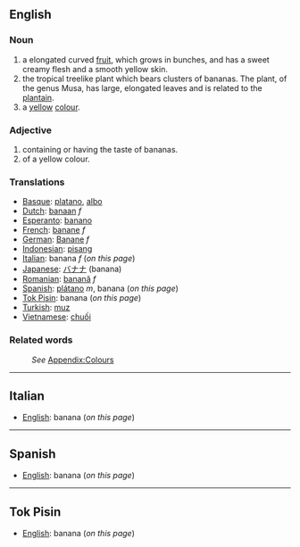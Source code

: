==English==

===Noun===
#a elongated curved [[fruit]], which grows in bunches, and has a sweet creamy flesh and a smooth yellow skin.
#the tropical treelike plant which bears clusters of bananas. The plant, of the genus Musa, has large, elongated leaves and is related to the [[plantain]].
#a [[yellow]] [[color|colour]].
===Adjective===
#containing or having the taste of bananas.
#of a yellow colour.

===Translations===

*[[Basque]]: [[platano]], [[albo]]
*[[Dutch]]: [[banaan]] ''f''
*[[Esperanto]]: [[banano]]
*[[French]]: [[banane]] ''f''
*[[German]]: [[Banane]] ''f''
*[[Indonesian]]: [[pisang]]
*[[Italian]]: banana ''f'' (''on this page'')
*[[Japanese]]: [[バナナ]] (banana)
*[[Romanian]]: [[banană]] ''f''
*[[Spanish]]: [[plátano]] ''m'', banana (''on this page'')
*[[Tok Pisin]]: banana (''on this page'')
*[[Turkish]]: [[muz]]
*[[Vietnamese]]: [[chuối]]

===Related words===
:''See'' [[Wiktionary_Appendix:Colours|Appendix:Colours]]

----
==Italian==

*[[English]]: banana (''on this page'')

----
==Spanish==

*[[English]]: banana (''on this page'')

----
==Tok Pisin==

*[[English]]: banana (''on this page'')